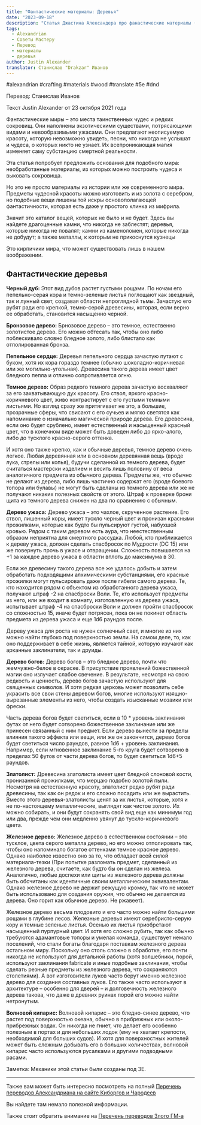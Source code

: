 ```yaml
---
title: "Фантастические материалы: Деревья"
date: "2023-09-18"
description: "Статья Джастина Александера про фанастические материалы (деревья) в НРИ #alexandrian  #crafting #materials #wood #translate #5e #dnd"
tags:
  - Alexandrian
  - Советы Мастеру
  - Перевод
  - материалы
  - деревья
author: Justin Alexander
translator: Станислав "Drakzar" Иванов
---
```


#alexandrian #crafting #materials #wood #translate #5e #dnd

Перевод: Станислав Иванов

Текст Justin Alexander от 23 октября 2021 года

Фантастические миры – это места таинственных чудес и редких сокровищ. Они наполнены экзотическими существами, потрясающими видами и невообразимыми ужасами. Они предлагают неописуемую красоту, которую невозможно увидеть, песни, что никогда не услышат и чудеса, о которых никто не узнает. Их всепроникающая магия изменяет саму субстанцию смертной реальности.

Эта статья попробует предложить основания для подобного мира: необработанные материалы, из которых можно построить чудеса и выковать сокровища.

Но это не просто материалы из истории или же современного мира. Предметы чудесной красоты можно изготовить и из золота с серебром, но подобные вещи лишены той искры основополагающей фантастичности, которая есть даже у простого клинка из мифрила.

Значит это каталог вещей, которых не было и не будет. Здесь вы найдете драгоценные камни, что никогда не заблестят; деревья, которые никогда не повалят; камни из каменоломен, которые никогда не добудут; а также металлы, к которым не прикоснутся кузнецы

Это кирпичики мира, что может существовать лишь в нашем воображении.

## Фантастические деревья

**Черный дуб:** Этот вид дубов растет густыми рощами. По ночам его пепельно-серая кора и темно-зеленые листья поглощают как звездный, так и лунный свет, создавая области непроглядной тьмы. Зачастую его рубят ради его крепкой, темно-серой древесины, которая, если верно ее обработать, становится насыщенно черной.

**Бронзовое дерево:** Брнозовое дерево – это темное, естественно золотистое дерево. Его можно обтесать так, чтобы оно либо поблескивало словно бледное золото, либо блистало как отполированная бронза.

**Пепельное сердце:** Деревья пепельного сердца зачастую путают с буком, хотя их кора гораздо темнее (обычно шоколадно-коричневая или же могильно-угольная). Древесина такого дерева имеет цвет бледного пепла и отлично сопротивляется огню.

**Темное дерево:** Образ редкого темного дерева зачастую восхваляют за его захватывающую дух красоту. Его ствол, яркого красно-коричневого цвет, живо контрастирует с его густыми темными листьями. Но взгляд сразу же притягивает не это, а большие, прозрачные сферы, что свисают с его сучьев и мягко светятся как напоминание о изначально магической природе дерева. Его древесина, если оно будет срублено, имеет естественный и насыщенный красный цвет, что в конечном виде может быть доведен либо до ярко-алого, либо до тусклого красно-серого оттенка.

И хотя оно также крепко, как и обычные деревья, темное дерево очень легкое. Любая деревянная или в основном деревянная вещь (вроде лука, стрелы или копья), будучи сделанной из темного дерева, будет считаться мастерски изделием и весить лишь половину от веса аналогичного предмета из обычного дерева. Предметы же, что обычно не делают из дерева, либо лишь частично содержат его (вроде боевого топора или булавы) не могут быть сделаны из темного дерева или же не получают никаких полезных свойств от этого. Штраф к проверке брони щита из темного дерева снижен на два по сравнению с обычным.

**Дерево ужаса:** Дерево ужаса – это чахлое, скрученное растение. Его ствол, лишенный коры, имеет тускло черный цвет и пронизан красными прожилками, которые как будто бы пульсируют густой, набухшей кровью. Рядом с таким деревом есть аура, что неестественным образом неприятна для смертного рассудка. Любой, кто приближается к дереву ужаса, должен сделать спасбросок по Мудрости (DC 15) или же повернуть прочь в ужасе и отвращении. Сложность повышается на +1 за каждое дерево ужаса в области вплоть до максимума в 30.

Если же древесину такого дерева все же удалось добыть и затем обработать подходящими алхимическими субстанциями, его красные прожилки могут пульсировать даже после гибели самого дерева. Те, кто находится рядом с объектом из обработанного дерева ужаса, получают штраф -2 на спасброски Воли. Те, кто использует предметы из него, или же входит в комнату, изготовленную из дерева ужаса, испытывает штраф -4 на спасброски Воли и должен пройти спасбросок со сложностью 15, иначе будет потрясен, пока он не покинет область предмета из дерева ужаса и еще 1d6 раундов после.

Дереву ужаса для роста не нужен солнечный свет, и многие из них можно найти глубоко под поверхностью земли. На самом деле, то, как оно поддерживает в себе жизнь, является тайной, которую изучают как арканные заклинатели, так и друиды.

**Дерево богов:** Дерево богов – это бледное дерево, почти что жемчужно-белое в окраске. В присутствие проявлений божественной магии оно излучает слабое свечение. В результате, несмотря на свою редкость и ценность, дерево богов зачастую используют для священных символов. И хотя редкая церковь может позволить себе украсить все свои стены деревом богов, многие используют изящно-вырезанные элементы из него, чтобы создать изысканные мозаики или фрески.

Часть дерева богов будет светиться, если в 10 \* уровень заклинания футах от него будет сотворено божественное заклинание или же принесен связанный с ним предмет. Если дерево вынести за пределы влияния такого эффекта или вещи, или же он закончится, дерево богов будет светиться число раундов, равное 1d6 + уровень заклинания. Например, если мгновенное заклинание 5-го круга будет сотворено в пределах 50 футов от части дерева богов, то будет светиться 1d6+5 раундов.

**Златолист:** Древесина златолиста имеет цвет бледной слоновой кости, пронизанной прожилками, что мерцаю подобно золотой пыли. Несмотря на естественную красоту, златолист редко рубят ради древесины, так как он редок и его сложно посадить или же вырастить. Вместо этого деревья-златолисты ценят за их листья, которые, хотя и не по-настоящему металлические, выглядят как чистое золото. Их можно собирать, и они будут сохранять свой вид еще как минимум год или два, прежде чем они медленно увянут до тускло-коричневого цвета.

**Железное дерево:** Железное дерево в естественном состоянии – это тусклое, цвета серого металла дерево, но его можно отполировать так, чтобы оно напоминало богатое оттенками темное красное дерево. Однако наиболее известно оно за то, что обладает всей силой материала-тезки (При попытке разломать предмет, сделанный из железного дерева, считаете, как будто бы он сделан из железа. Аналогично, любые доспехи или щиты из железного дерева должны быть обсчитаны как идентичные своим металлическим эквивалентам. Однако железное дерево не держит режущую кромку, так что не может быть использовано для создания оружия, что обычно не делается из дерева. Оно горит как обычное дерево. Не ржавеет).

Железное дерево весьма плодовито и его часто можно найти большими рощами в глубине лесов. Железные деревья имеют серебристо-серую кору и темные зеленые листья. Осенью их листья приобретают насыщенный пурпурный цвет. И хотя его сложно рубить, так как обычно требуются адамантовые топоры и умелая команда, существует немало поселений, что стали богаты благодаря поставкам железного дерева остальном миру. Поскольку оно столь сложно в обработке, его почти никогда не используют для детальной работы (хотя волшебники, порой, используют заклинания fabricate и иные подобные заклинания, чтобы сделать резные предметы из железного дерева, что сохраняются столетиями). А вот изготовители луков часто берут именно железное дерево для создания составных луков. Его также часто используют в архитектуре – особенно для дверей – и долговечность железного дерева такова, что даже в древних руинах порой его можно найти нетронутым.

**Волновой кипарис:** Волновой кипарис – это бледно-синее дерево, что растет под поверхностью океана, обычно в прибрежных или около-прибрежных водах. Он никогда не гниет, что делает его особенно полезным в портах и для небольших лодок (ему не хватает крепости, необходимой для больших судов). И хотя для поверхностных жителей может быть сложным добывать его в больших количествах, волновой кипарис часто используются русалками и другими подводными расами.

Заметка: Механики этой статьи были созданы под 3E.

---

Также вам может быть интересно посмотреть на полный
[Перечень переводов Александриана на сайте Киборгов и Чародеев](/posts/translations/alexandrian-index)

Вы найдете там немало полезной информации.

Также стоит обратить внимание на [Перечень переводов Злого ГМ-а](/posts/translations/angrygm-index)

